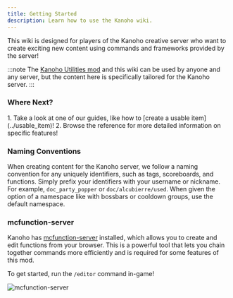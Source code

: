 ```yaml
---
title: Getting Started
description: Learn how to use the Kanoho wiki.
---
```



This wiki is designed for players of the Kanoho creative server who want to create exciting new content using commands and frameworks provided by the server!

:::note
The [Kanoho Utilities mod](https://github.com/nimahost/kanoho-utilities) and this wiki can be used by anyone and any server, but the content here is specifically tailored for the Kanoho server.
:::

### Where Next?
<Steps>
1. Take a look at one of our guides, like how to [create a usable item](../usable_item)!
2. Browse the reference for more detailed information on specific features!
</Steps>

### Naming Conventions

When creating content for the Kanoho server, we follow a naming convention for any uniquely identifiers, such as tags, scoreboards, and functions.
Simply prefix your identifiers with your username or nickname. For example, `doc_party_popper` or `doc/alcubierre/used`.
When given the option of a namespace like with bossbars or cooldown groups, use the default namespace.

### mcfunction-server

Kanoho has [mcfunction-server](https://github.com/brooke-ec/mcfunction-server) installed, which allows you to create and edit functions from your browser.
This is a powerful tool that lets you chain together commands more efficiently and is required for some features of this mod.

To get started, run the `/editor` command in-game!

![mcfunction-server](../../../assets/mcfunction-server.png)